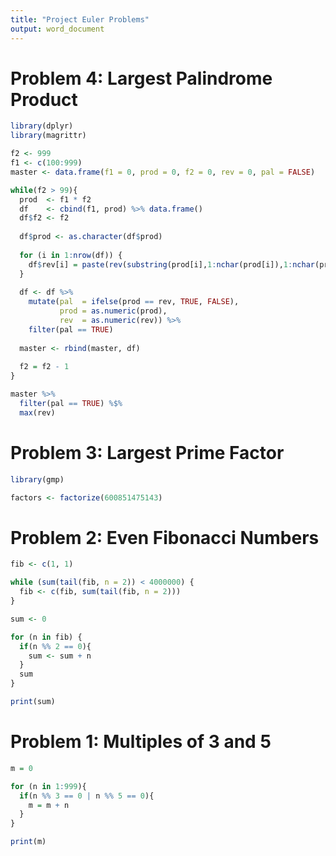 ```yaml
---
title: "Project Euler Problems"
output: word_document
---
```


# Problem 4: Largest Palindrome Product
```r
library(dplyr)
library(magrittr)

f2 <- 999
f1 <- c(100:999)
master <- data.frame(f1 = 0, prod = 0, f2 = 0, rev = 0, pal = FALSE)

while(f2 > 99){
  prod  <- f1 * f2
  df    <- cbind(f1, prod) %>% data.frame()
  df$f2 <- f2
  
  df$prod <- as.character(df$prod)
  
  for (i in 1:nrow(df)) {
    df$rev[i] = paste(rev(substring(prod[i],1:nchar(prod[i]),1:nchar(prod[i]))),collapse="")
  }
  
  df <- df %>%
    mutate(pal  = ifelse(prod == rev, TRUE, FALSE),
           prod = as.numeric(prod),
           rev  = as.numeric(rev)) %>%
    filter(pal == TRUE)
  
  master <- rbind(master, df)
  
  f2 = f2 - 1
}

master %>%
  filter(pal == TRUE) %$%
  max(rev)
```

# Problem 3: Largest Prime Factor
```r
library(gmp)

factors <- factorize(600851475143)
```

# Problem 2: Even Fibonacci Numbers
```r
fib <- c(1, 1)

while (sum(tail(fib, n = 2)) < 4000000) {
  fib <- c(fib, sum(tail(fib, n = 2)))
}

sum <- 0

for (n in fib) {
  if(n %% 2 == 0){
    sum <- sum + n
  }
  sum
}

print(sum)
```

# Problem 1: Multiples of 3 and 5
```r
m = 0

for (n in 1:999){
  if(n %% 3 == 0 | n %% 5 == 0){
    m = m + n
  }
}

print(m)
```
